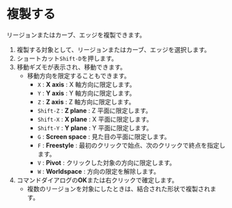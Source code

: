 
# 複製する

リージョンまたはカーブ、エッジを複製できます。

<Reference shortcut="Shift-D" command="Duplicate" button="コマンドバー左" />

1. 複製する対象として、リージョンまたはカーブ、エッジを選択します。
2. ショートカット`Shift-D`を押します。
3. 移動ギズモが表示され、移動できます。
   - 移動方向を限定することもできます。
     - `X` : **X axis** : X 軸方向に限定します。
     - `Y` : **Y axis** : Y 軸方向に限定します。
     - `Z` : **Z axis** : Z 軸方向に限定します。
     - `Shift-Z` : **Z plane** : Z 平面に限定します。
     - `Shift-X` : **X plane** : X 平面に限定します。
     - `Shift-Y` : **Y plane** : Y 平面に限定します。
     - `G` : **Screen space** : 見た目の平面に限定します。
     - `F` : **Freestyle** : 最初のクリックで始点、次のクリックで終点を指定します。
     - `V` : **Pivot** : クリックした対象の方向に限定します。
     - `W` : **Worldspace** : 方向の限定を解除します。
4. コマンドダイアログの**OK**または右クリックで確定します。
   - 複数のリージョンを対象にしたときは、結合された形状で複製されます。
